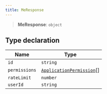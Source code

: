 ```yaml
---
title: MeResponse
---
```


> **MeResponse**: `object`

## Type declaration

| Name | Type |
| ------ | ------ |
| <a id="id"></a> `id` | `string` |
| <a id="permissions"></a> `permissions` | [`ApplicationPermission`](/api/ApplicationPermission)[] |
| <a id="ratelimit"></a> `rateLimit` | `number` |
| <a id="userid"></a> `userId` | `string` |
